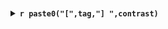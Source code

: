 ### {.tabset}

<details>
<summary>**`r paste0("[",tag,"] ",contrast)`**</summary>

```r

# Create a directory to store the results by contrast
contrastDir <- 
  paste0(diffDir[[data]],"/",  tag, "_", 
         RFLOMICS:::contrastName2contrastDir(contrast),"/")

dir.create(path=contrastDir, recursive = TRUE, showWarnings = FALSE)

opts_chunk$set(
  fig.path=contrastDir
)

dataset.SE <- getRflomicsSE(rflomics.MAE, data)
evalPCA <- dim(metadata(dataset.SE)[["DiffExpAnal"]][["TopDEF"]][[contrast]])[1] > 1
evalExport <-  dim(metadata(dataset.SE)[["DiffExpAnal"]][["TopDEF"]][[contrast]])[1] > 0
```


```r
diff.plots <- plotDiffAnalysis(dataset.SE, contrastName=contrast)
```

#### Pvalues distribution

```r
diff.plots$Pvalue.hist
```

#### MA plot

```r
diff.plots$MA.plot
```

#### VolcanoPlot

```r
diff.plots$Volcano.plot
```

#### Heatmap

```r
plotHeatmapDesign(object = dataset.SE, contrastName = contrast)
```

#### PCA on DE 

```r

resTable <- metadata(dataset.SE)$DiffExpAnal[["TopDEF"]][[contrast]]
newDataset.SE <- dataset.SE[rownames(dataset.SE) %in% row.names(resTable)]
newDataset.SE <- runOmicsPCA(newDataset.SE)  

plotOmicsPCA(newDataset.SE, raw = "norm",
             axes=c(1, 2), groupColor="groups")
plotOmicsPCA(newDataset.SE, raw = "norm",
             axes=c(1, 3), groupColor="groups")
```


#### Table of DE

* results of the differential expression/abundance statistical analysis:
+ `r variableName` ID
+ logFC: log2 fold change
+ Abundance: mean expression/abundance for the factor's level
+ t: t-statistic (limma-lmFit, prot/metabo)
+ pvalue: p-values
+ Adj.value: adjusted p-value (BH)
+ LR: likelihood ratio test (edgeR-glmLRT, RNAseq)
+ B: log-odds that the prot/metabo is differentially expressed (limma-topTable)
+ Regulation: Up (green) or Down (red) regulated

```r
df <- signif(dataset.SE@metadata[["DiffExpAnal"]][["TopDEF"]][[contrast]],3)

datatable(df, rownames = TRUE , class = 'cell-border stripe',
          options = list(pageLength = 6, scrollX = F, lengthChange = F)) |> 
  formatStyle(
    'logFC',
    color = styleInterval(c(0), c('red', 'green'))
  )

```


```r
write.table(dataset.SE@metadata[["DiffExpAnal"]][["TopDEF"]][[contrast]],
            file=paste0(contrastDir,"Table_of_DE_", variableName,"_pvalmax_",
                        dataset.SE@metadata[["DiffExpAnal"]][["p.adj.cutoff"]],"_FCmin_",
                        dataset.SE@metadata[["DiffExpAnal"]][["abs.logFC.cutoff"]],".txt"),
            sep="\t",quote=FALSE,col.names=TRUE,row.names=TRUE)

write.table(dataset.SE@metadata[["DiffExpAnal"]][["DEF"]][[contrast]],
            file=paste0(contrastDir,"Table_of_non_filtering_", variableName,".txt"),
            sep="\t",quote=FALSE,col.names=TRUE,row.names=TRUE)
```

### {-}